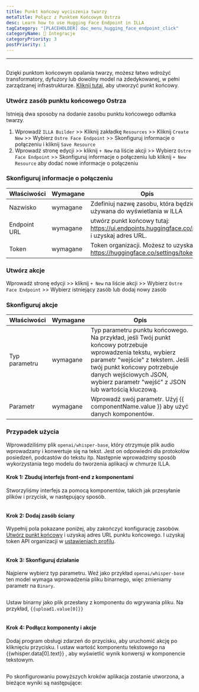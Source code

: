 ```yaml
---
title: Punkt końcowy wyciszenia twarzy
metaTitle: Połącz z Punktem Końcowym Ostrza
desc: Learn how to use Hugging Face Endpoint in ILLA
tagCategory: "[PLACEHOLDER] doc_menu_hugging_face_endpoint_click"
categoryName: 🔨 Integracje
categoryPriority: 3
postPriority: 1
---
```


* * *

## <h2 hidden>Hugging Face Endpoint</h2>

Dzięki punktom końcowym opalania twarzy, możesz łatwo wdrożyć transformatory, dyfuzory lub dowolny model na zdedykowanej, w pełni zarządzanej infrastrukturze. [Kliknij tutaj](https://ui.endpoints.huggingface.co/new), aby utworzyć punkt końcowy. 

### Utwórz zasób punktu końcowego Ostrza

Istnieją dwa sposoby na dodanie zasobu punktu końcowego odłamka twarzy. 

1.  Wprowadź `ILLA Builder` >> Kliknij zakładkę `Resources` >> Kliknij `Create New` >> Wybierz `Ostre Face Endpoint` >> Skonfiguruj informacje o połączeniu i kliknij `Save Resource`
2.  Wprowadź stronę edycji >> kliknij `+ New` na liście akcji >> Wybierz `Ostre Face Endpoint` >> Skonfiguruj informacje o połączeniu lub kliknij `+ New Resource` aby dodać nowe informacje o połączeniu

### Skonfiguruj informacje o połączeniu

| Właściwości  | Wymagane | Opis                                                                                      |
| ------------ | -------- | ----------------------------------------------------------------------------------------- |
| Nazwisko     | wymagane | Zdefiniuj nazwę zasobu, która będzie używana do wyświetlania w ILLA                       |
| Endpoint URL | wymagane | utwórz punkt końcowy tutaj: https://ui.endpoints.huggingface.co/new i uzyskaj adres URL.  |
| Token        | wymagane | Token organizacji. Możesz to uzyskać w https://huggingface.co/settings/tokens.            |

### Utwórz akcje

Wprowadź stronę edycji >> kliknij `+ New` na liście akcji >> Wybierz `Ostre Face Endpoint` >> Wybierz istniejący zasób lub dodaj nowy zasób

### Skonfiguruj akcje

| Właściwości   | Wymagane | Opis                                                                                                                                                                                                                                                             |
| ------------- | -------- | ---------------------------------------------------------------------------------------------------------------------------------------------------------------------------------------------------------------------------------------------------------------- |
| Typ parametru | wymagane | Typ parametru punktu końcowego. Na przykład, jeśli Twój punkt końcowy potrzebuje wprowadzenia tekstu, wybierz parametr "wejście" z tekstem. Jeśli twój punkt końcowy potrzebuje danych wejściowych JSON, wybierz parametr "wejść" z JSON lub wartością kluczową. |
| Parametr      | wymagane | Wprowadź swój parametr. Użyj {{ componentName.value }} aby użyć danych komponentów.                                                                                                                                                                              |

### Przypadek użycia

Wprowadziliśmy plik `openai/whisper-base`, który otrzymuje plik audio wprowadzany i konwertuje się na tekst. Jest on odpowiedni dla protokołów posiedzeń, podcastów do tekstu itp. Następnie wprowadzimy sposób wykorzystania tego modelu do tworzenia aplikacji w chmurze ILLA.

#### Krok 1: Zbuduj interfejs front-end z komponentami

Stworzyliśmy interfejs za pomocą komponentów, takich jak przesyłanie plików i przycisk, w następujący sposób.

<img src='https://cdn.illacloud.com/official-website/img/docs/connect/hf1.png' alt="" />

#### Krok 2: Dodaj zasób ściany

Wypełnij pola pokazane poniżej, aby zakończyć konfigurację zasobów. [Utwórz punkt końcowy](https://ui.endpoints.huggingface.co/new) i uzyskaj adres URL punktu końcowego. I uzyskaj token API organizacji w [ustawieniach profilu](https://huggingface.co/settings/tokens). 

<img src='https://cdn.illacloud.com/official-website/img/docs/connect/hf2.png' alt="" />

#### Krok 3: Skonfiguruj działanie

Najpierw wybierz typ parametru. Weź jako przykład `openai/whisper-base` ten model wymaga wprowadzenia pliku binarnego, więc zmieniamy parametr na `Binary`.

<img src='https://cdn.illacloud.com/official-website/img/docs/connect/hf3.png' alt="" />

Ustaw binarny jako plik przesłany z komponentu do wgrywania pliku. Na przykład, `{{upload1.value[0]}}`

<img src='https://cdn.illacloud.com/official-website/img/docs/connect/hf4.png' alt="" />

#### Krok 4: Podłącz komponenty i akcje

Dodaj program obsługi zdarzeń do przycisku, aby uruchomić akcję po kliknięciu przycisku. I ustaw wartość komponentu tekstowego na {{whisper.data[0].text}} , aby wyświetlić wynik konwersji w komponencie tekstowym. 

<img src='https://cdn.illacloud.com/official-website/img/docs/connect/hf5.png' alt="" />

Po skonfigurowaniu powyższych kroków aplikacja zostanie utworzona, a bieżące wyniki są następujące:

<img src='https://cdn.illacloud.com/official-website/img/docs/connect/hf6.gif' alt="" />
